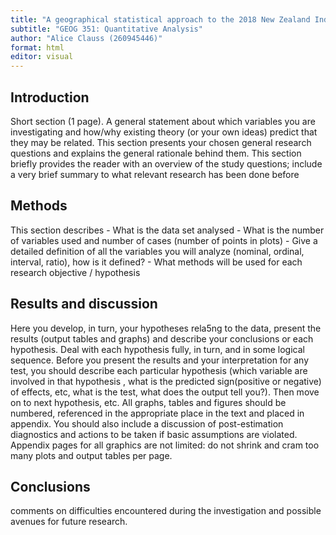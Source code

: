 ```yaml
---
title: "A geographical statistical approach to the 2018 New Zealand Index of Multiple Deprevation"
subtitle: "GEOG 351: Quantitative Analysis"
author: "Alice Clauss (260945446)"
format: html
editor: visual
---
```


## Introduction
Short section (1 page). A general statement about which variables you are investigating and how/why existing theory (or your own ideas) predict that they may be related. This section presents your chosen general research questions and explains the general rationale behind them. This section briefly provides the reader with an overview of the study questions; include a very brief summary to what relevant research has been done before

## Methods
This section describes 
- What is the data set analysed
- What is the number of variables used and number of cases (number of points in plots)
- Give a detailed definition of all the variables you will analyze (nominal, ordinal, interval, ratio), how is it defined?
- What methods will be used for each research objective / hypothesis

## Results and discussion
Here you develop, in turn, your hypotheses rela5ng to the data,
present the results (output tables and graphs) and describe your conclusions or each hypothesis. Deal with each hypothesis fully, in turn, and in some logical sequence. Before you present the results and your interpretation for any test, you should describe each particular hypothesis (which variable are involved in that hypothesis , what is the predicted sign(positive or negative) of effects, etc, what is the test, what does the output tell you?). Then move on to next hypothesis, etc. All graphs, tables and figures should be numbered, referenced in the appropriate place in the text and placed in appendix. You should also include a discussion of post-estimation diagnostics and actions to be taken if basic assumptions are violated. Appendix pages for all graphics are not limited: do not shrink and cram too many plots and output tables per page.

## Conclusions
comments on difficulties encountered during the investigation and possible avenues for future research.

